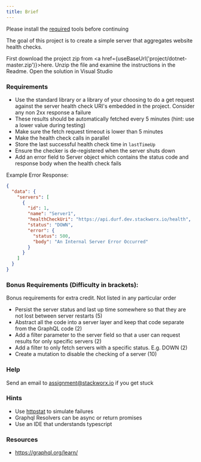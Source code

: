 ```yaml
---
title: Brief
---
```



Please install the [required](requirements) tools before continuing

The goal of this project is to create a simple server that aggregates website health checks.

First download the project zip from <a href={useBaseUrl('project/dotnet-master.zip')}>here</a>.
Unzip the file and examine the instructions in the Readme.
Open the solution in Visual Studio

### Requirements

- Use the standard library or a library of your choosing to do a get request against the server health check URI's embedded in the project. Consider any non 2xx response a failure
- These results should be automatically fetched every 5 minutes (hint: use a lower value during testing)
- Make sure the fetch request timeout is lower than 5 minutes
- Make the health check calls in parallel
- Store the last successful health check time in `lastTimeUp`
- Ensure the checker is de-registered when the server shuts down
- Add an error field to Server object which contains the status code and response body when the health check fails

Example Error Response:

```json
{
  "data": {
    "servers": [
      {
        "id": 1,
        "name": "Server1",
        "healthCheckUri": "https://api.durf.dev.stackworx.io/health",
        "status": "DOWN",
        "error": {
          "status": 500,
          "body": "An Internal Server Error Occurred"
        }
      }
    ]
  }
}
```

### Bonus Requirements (Difficulty in brackets):

Bonus requirements for extra credit. Not listed in any particular order

- Persist the server status and last up time somewhere so that they are not lost between server restarts (5)
- Abstract all the code into a server layer and keep that code separate from the GraphQL code (2)
- Add a filter parameter to the server field so that a user can request results for only specific servers (2)
- Add a filter to only fetch servers with a specific status. E.g. DOWN (2)
- Create a mutation to disable the checking of a server (10)

### Help

Send an email to <assignment@stackworx.io> if you get stuck

### Hints

- Use [httpstat](http://httpstat.us/) to simulate failures
- Graphql Resolvers can be async or return promises
- Use an IDE that understands typescript

### Resources

- https://graphql.org/learn/
